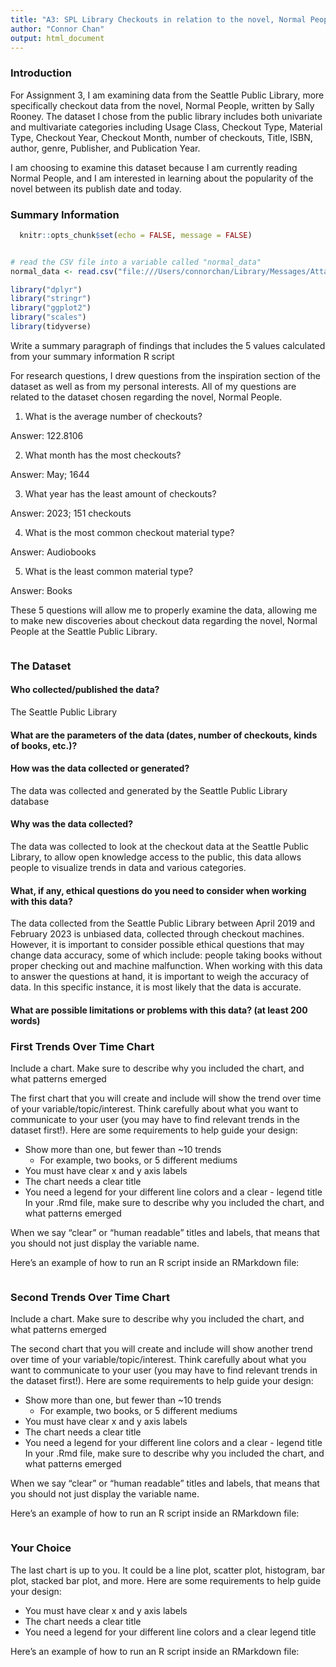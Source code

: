 ```yaml
---
title: "A3: SPL Library Checkouts in relation to the novel, Normal People"
author: "Connor Chan"
output: html_document
---
```



### Introduction

For Assignment 3, I am examining data from the Seattle Public Library, more specifically checkout data from the novel, Normal People, written by Sally Rooney. The dataset I chose from the public library includes both univariate and multivariate categories including Usage Class, Checkout Type, Material Type, Checkout Year, Checkout Month, number of checkouts, Title, ISBN, author, genre, Publisher, and Publication Year.

I am choosing to examine this dataset because I am currently reading Normal People, and I am interested in learning about the popularity of the novel between its publish date and today.

### Summary Information



```r
  knitr::opts_chunk$set(echo = FALSE, message = FALSE)


# read the CSV file into a variable called "normal_data"
normal_data <- read.csv("file:///Users/connorchan/Library/Messages/Attachments/dd/13/00961DEA-54E7-47C6-84E3-697CD2A044EA/Normal_People_A3_Checkouts_by_Title.csv")

library("dplyr")
library("stringr")
library("ggplot2")
library("scales")
library(tidyverse)


```

Write a summary paragraph of findings that includes the 5 values calculated from your summary information R script

For research questions, I drew questions from the inspiration section of the dataset as well as from my personal interests. All of my questions are related to the dataset chosen regarding the novel, Normal People.

1. What is the average number of checkouts?

Answer: 122.8106


2. What month has the most checkouts?

Answer: May; 1644


3. What year has the least amount of checkouts?

Answer: 2023; 151 checkouts


4. What is the most common checkout material type?

Answer: Audiobooks

5. What is the least common material type?

Answer: Books


These 5 questions will allow me to properly examine the data, allowing me to make new discoveries about checkout data regarding the novel, Normal People at the Seattle Public Library.

```r

```

### The Dataset

#### Who collected/published the data?
The Seattle Public Library

#### What are the parameters of the data (dates, number of checkouts, kinds of books, etc.)?


#### How was the data collected or generated?
The data was collected and generated by the Seattle Public Library database

#### Why was the data collected?
The data was collected to look at the checkout data at the Seattle Public Library, to allow open knowledge access to the public, this data allows people to visualize trends in data and various categories.

#### What, if any, ethical questions do you need to consider when working with this data?
The data collected from the Seattle Public Library between April 2019 and February 2023 is unbiased data, collected through checkout machines. However, it is important to consider possible ethical questions that may change data accuracy, some of which include: people taking books without proper checking out and machine malfunction. When working with this data to answer the questions at hand, it is important to weigh the accuracy of data. In this specific instance, it is most likely that the data is accurate.

#### What are possible limitations or problems with this data?   (at least 200 words)


### First Trends Over Time Chart

Include a chart. Make sure to describe why you included the chart, and what patterns emerged

The first chart that you will create and include will show the trend over time of your variable/topic/interest. Think carefully about what you want to communicate to your user (you may have to find relevant trends in the dataset first!). Here are some requirements to help guide your design:

- Show more than one, but fewer than ~10 trends
  - For example, two books, or 5 different mediums
- You must have clear x and y axis labels
- The chart needs a clear title 
- You need a legend for your different line colors and a clear - legend title
In your .Rmd file, make sure to describe why you included the chart, and what patterns emerged

When we say "clear" or "human readable" titles and labels, that means that you should not just display the variable name.

Here's an example of how to run an R script inside an RMarkdown file:

```r
```

### Second Trends Over Time Chart

Include a chart. Make sure to describe why you included the chart, and what patterns emerged

The second chart that you will create and include will show another trend over time of your variable/topic/interest. Think carefully about what you want to communicate to your user (you may have to find relevant trends in the dataset first!). Here are some requirements to help guide your design:

- Show more than one, but fewer than ~10 trends
  - For example, two books, or 5 different mediums
- You must have clear x and y axis labels
- The chart needs a clear title 
- You need a legend for your different line colors and a clear - legend title
In your .Rmd file, make sure to describe why you included the chart, and what patterns emerged

When we say "clear" or "human readable" titles and labels, that means that you should not just display the variable name.

Here's an example of how to run an R script inside an RMarkdown file:

```r
```

### Your Choice

The last chart is up to you. It could be a line plot, scatter plot, histogram, bar plot, stacked bar plot, and more. Here are some requirements to help guide your design:

- You must have clear x and y axis labels
- The chart needs a clear title 
- You need a legend for your different line colors and a clear legend title

Here's an example of how to run an R script inside an RMarkdown file:

```r
```


